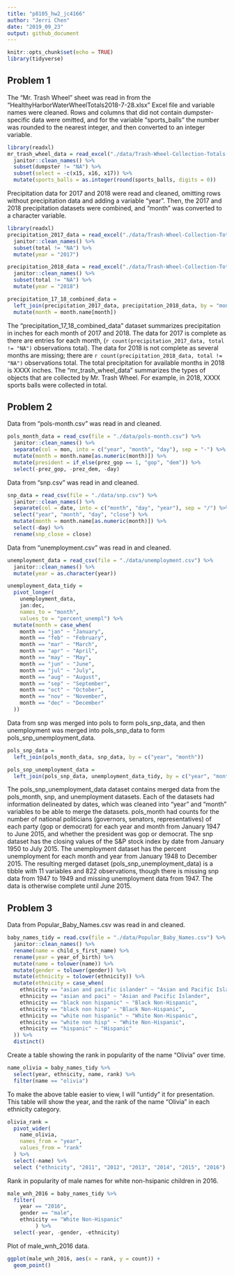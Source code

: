 ```yaml
---
title: "p8105_hw2_jc4166"
author: "Jerri Chen"
date: "2019_09_23"
output: github_document
---
```


```r
knitr::opts_chunk$set(echo = TRUE)
library(tidyverse)
```

## Problem 1

The "Mr. Trash Wheel" sheet was read in from the "HealthyHarborWaterWheelTotals2018-7-28.xlsx" Excel file and variable names were cleaned. Rows and columns that did not contain dumpster-specific data were omitted, and for the variable "sports_balls" the number was rounded to the nearest integer, and then converted to an integer variable.

```r
library(readxl)
mr_trash_wheel_data = read_excel("./data/Trash-Wheel-Collection-Totals-8-6-19.xlsx", sheet = "Mr. Trash Wheel") %>% 
  janitor::clean_names() %>% 
  subset(dumpster != "NA") %>%
  subset(select = -c(x15, x16, x17)) %>%
  mutate(sports_balls = as.integer(round(sports_balls, digits = 0))
```

Precipitation data for 2017 and 2018 were read and cleaned, omitting rows without precipitation data and adding a variable "year". Then, the 2017 and 2018 precipitation datasets were combined, and "month" was converted to a character variable.
```r
library(readxl)
precipitation_2017_data = read_excel("./data/Trash-Wheel-Collection-Totals-8-6-19.xlsx", sheet = "2017 Precipitation", range = "A2:B14") %>% 
  janitor::clean_names() %>%
  subset(total != "NA") %>%
  mutate(year = "2017")

precipitation_2018_data = read_excel("./data/Trash-Wheel-Collection-Totals-8-6-19.xlsx", sheet = "2018 Precipitation", range = "A2:B14") %>% 
  janitor::clean_names() %>%
  subset(total != "NA") %>%
  mutate(year = "2018")

precipitation_17_18_combined_data = 
  left_join(precipitation_2017_data, precipitation_2018_data, by = "month") %>%
  mutate(month = month.name[month])
```

The "precipitation_17_18_combined_data" dataset summarizes precipitation in inches for each month of 2017 and 2018. The data for 2017 is complete as there are entries for each month, (`r count(precipitation_2017_data, total != "NA")` observations total). The data for 2018 is not complete as several months are missing; there are `r count(precipitation_2018_data, total != "NA")` observations total. The total precipitation for available months in 2018 is XXXX inches. The "mr_trash_wheel_data" summarizes the types of objects that are collected by Mr. Trash Wheel. For example, in 2018, XXXX sports balls were collected in total.

## Problem 2
Data from "pols-month.csv" was read in and cleaned.

```r
pols_month_data = read_csv(file = "./data/pols-month.csv") %>%
  janitor::clean_names() %>%
  separate(col = mon, into = c("year", "month", "day"), sep = "-") %>%
  mutate(month = month.name[as.numeric(month)]) %>% 
  mutate(president = if_else(prez_gop == 1, "gop", "dem")) %>% 
  select(-prez_gop, -prez_dem, -day)
```

Data from "snp.csv" was read in and cleaned.
```r
snp_data = read_csv(file = "./data/snp.csv") %>% 
  janitor::clean_names() %>%
  separate(col = date, into = c("month", "day", "year"), sep = "/") %>% 
  select("year", "month", "day", "close") %>% 
  mutate(month = month.name[as.numeric(month)]) %>% 
  select(-day) %>% 
  rename(snp_close = close)
```

Data from "unemployment.csv" was read in and cleaned.
```r
unemployment_data = read_csv(file = "./data/unemployment.csv") %>% 
  janitor::clean_names() %>% 
  mutate(year = as.character(year))

unemployment_data_tidy = 
  pivot_longer(
    unemployment_data,
    jan:dec,
    names_to = "month",
    values_to = "percent_unempl") %>% 
  mutate(month = case_when(
    month == "jan" ~ "January",
    month == "feb" ~ "February",
    month == "mar" ~ "March",
    month == "apr" ~ "April",
    month == "may" ~ "May",
    month == "jun" ~ "June",
    month == "jul" ~ "July",
    month == "aug" ~ "August",
    month == "sep" ~ "September",
    month == "oct" ~ "October",
    month == "nov" ~ "November",
    month == "dec" ~ "December"
  ))
```

Data from snp was merged into pols to form pols_snp_data, and then unemployment was merged into pols_snp_data to form pols_snp_unemployment_data.

```r
pols_snp_data = 
  left_join(pols_month_data, snp_data, by = c("year", "month"))

pols_snp_unemployment_data = 
  left_join(pols_snp_data, unemployment_data_tidy, by = c("year", "month"))
```

The pols_snp_unemployment_data dataset contains merged data from the pols_month, snp, and unemployment datasets. Each of the datasets had information delineated by dates, which was cleaned into "year" and "month" variables to be able to merge the datasets. pols_month had counts for the number of national politicians (governors, senators, representatives) of each party (gop or democrat) for each year and month from January 1947 to June 2015, and whether the president was gop or democrat. The snp dataset has the closing values of the S&P stock index by date from January 1950 to July 2015. The unemployment dataset has the percent unemployment for each month and year from January 1948 to December 2015. The resulting merged dataset (pols_snp_unemployment_data) is a tibble with 11 variables and 822 observations, though there is missing snp data from 1947 to 1949 and missing unemployment data from 1947. The data is otherwise complete until June 2015.

## Problem 3

Data from Popular_Baby_Names.csv was read in and cleaned.
```r
baby_names_tidy = read.csv(file = "./data/Popular_Baby_Names.csv") %>% 
  janitor::clean_names() %>% 
  rename(name = child_s_first_name) %>% 
  rename(year = year_of_birth) %>% 
  mutate(name = tolower(name)) %>% 
  mutate(gender = tolower(gender)) %>% 
  mutate(ethnicity = tolower(ethnicity)) %>% 
  mutate(ethnicity = case_when(
    ethnicity == "asian and pacific islander" ~ "Asian and Pacific Islander",
    ethnicity == "asian and paci" ~ "Asian and Pacific Islander",
    ethnicity == "black non hispanic" ~ "Black Non-Hispanic",
    ethnicity == "black non hisp" ~ "Black Non-Hispanic",
    ethnicity == "white non hispanic" ~ "White Non-Hispanic",
    ethnicity == "white non hisp" ~ "White Non-Hispanic",
    ethnicity == "hispanic" ~ "Hispanic"
  )) %>% 
  distinct()
```

Create a table showing the rank in popularity of the name "Olivia" over time.
```r
name_olivia = baby_names_tidy %>% 
  select(year, ethnicity, name, rank) %>% 
  filter(name == "olivia")
```
To make the above table easier to view, I will "untidy" it for presentation. This table will show the year, and the rank of the name "Olivia" in each ethnicity category.
```r
olivia_rank =
  pivot_wider(
    name_olivia,
    names_from = "year",
    values_from = "rank"
  ) %>% 
  select(-name) %>% 
  select ("ethnicity", "2011", "2012", "2013", "2014", "2015", "2016")
```

Rank in popularity of male names for white non-hsipanic children in 2016.
```r
male_wnh_2016 = baby_names_tidy %>% 
  filter(
    year == "2016",
    gender == "male",
    ethnicity == "White Non-Hispanic"
         ) %>% 
  select(-year, -gender, -ethnicity)
```

Plot of male_wnh_2016 data.
```r
ggplot(male_wnh_2016, aes(x = rank, y = count)) + 
  geom_point()
```

